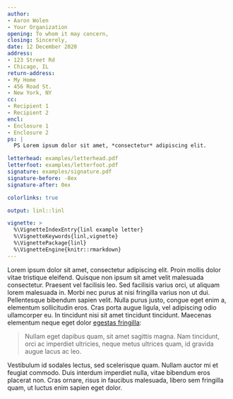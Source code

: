 ```yaml
---
author:
- Aaron Wolen
- Your Organization
opening: To whom it may concern,
closing: Sincerely,
date: 12 December 2020
address: 
- 123 Street Rd
- Chicago, IL
return-address: 
- My Home
- 456 Road St.
- New York, NY
cc:
- Recipient 1
- Recipient 2
encl:
- Enclosure 1
- Enclosure 2
ps: |
  PS Lorem ipsum dolor sit amet, *consectetur* adipiscing elit.

letterhead: examples/letterhead.pdf
letterfoot: examples/letterfoot.pdf
signature: examples/signature.pdf
signature-before: -8ex
signature-after: 0ex

colorlinks: true

output: linl::linl

vignette: >
  %\VignetteIndexEntry{linl example letter}
  %\VignetteKeywords{linl,vignette}
  %\VignettePackage{linl}
  %\VignetteEngine{knitr::rmarkdown}
---
```


Lorem ipsum dolor sit amet, consectetur adipiscing elit. Proin mollis
dolor vitae tristique eleifend. Quisque non ipsum sit amet velit
malesuada consectetur. Praesent vel facilisis leo. Sed facilisis
varius orci, ut aliquam lorem malesuada in. Morbi nec purus at nisi
fringilla varius non ut dui. Pellentesque bibendum sapien velit. Nulla
purus justo, congue eget enim a, elementum sollicitudin eros. Cras
porta augue ligula, vel adipiscing odio ullamcorper eu. In tincidunt
nisi sit amet tincidunt tincidunt. Maecenas elementum neque eget dolor
[egestas fringilla](http://example.com):

> Nullam eget dapibus quam, sit amet sagittis magna. Nam tincidunt,
> orci ac imperdiet ultricies, neque metus ultrices quam, id gravida
> augue lacus ac leo.

Vestibulum id sodales lectus, sed scelerisque quam. Nullam auctor mi
et feugiat commodo. Duis interdum imperdiet nulla, vitae bibendum eros
placerat non. Cras ornare, risus in faucibus malesuada, libero sem
fringilla quam, ut luctus enim sapien eget dolor.
